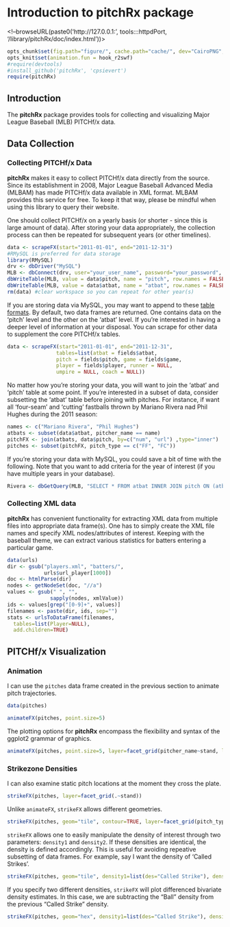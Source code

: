 Introduction to pitchRx package
=======================================

<!--browseURL(paste0('http://127.0.0.1:', tools:::httpdPort, '/library/pitchRx/doc/index.html'))>

```r
opts_chunk$set(fig.path="figure/", cache.path="cache/", dev="CairoPNG", fig.align="center", warning=FALSE, message=FALSE, fig.height=7, fig.width=5)
opts_knit$set(animation.fun = hook_r2swf)
#require(devtools)
#install_github('pitchRx', 'cpsievert')
require(pitchRx)
```


Introduction
------------

The  **pitchRx** package provides tools for collecting and visualizing Major League Baseball (MLB) PITCHf/x data.


Data Collection
----------------------------

### Collecting PITCHf/x Data

**pitchRx** makes it easy to collect PITCHf/x data directly from the source. Since its establishment in 2008, Major League Baseball Advanced Media (MLBAM) has made PITCHf/x data available in XML format.  MLBAM provides this service for free. To keep it that way, please be mindful when using this library to query their website.

One should collect PITCHf/x on a yearly basis (or shorter - since this is large amount of data). After storing your data appropriately, the collection process can then be repeated for subsequent years (or other timelines).

```r
data <- scrapeFX(start="2011-01-01", end="2011-12-31")
#RMySQL is preferred for data storage
library(RMySQL)
drv <- dbDriver("MySQL")
MLB <- dbConnect(drv, user="your_user_name", password="your_password", port=your_port, dbname="your_database_name", host="your_host")
dbWriteTable(MLB, value = data$pitch, name = "pitch", row.names = FALSE, append = TRUE)
dbWriteTable(MLB, value = data$atbat, name = "atbat", row.names = FALSE, append = TRUE)
rm(data) #clear workspace so you can repeat for other year(s)
```

If you are storing data via MySQL, you may want to append to these <a href="https://github.com/cpsievert/pitchFX/blob/master/tables.sql">table formats</a>. By default, two data frames are returned. One contains data on the 'pitch' level and the other on the 'atbat' level. If you're interested in having a deeper level of information at your disposal. You can scrape for other data to supplement the core PITCHf/x tables.

```r
data <- scrapeFX(start="2011-01-01", end="2011-12-31",
                tables=list(atbat = fields$atbat, 
                pitch = fields$pitch, game = fields$game, 
                player = fields$player, runner = NULL, 
                umpire = NULL, coach = NULL))
```

No matter how you're storing your data, you will want to join the 'atbat' and 'pitch' table at some point. If you're interested in a subset of data, consider subsetting the 'atbat' table before joining with pitches. For instance, if want all 'four-seam' and 'cutting' fastballs thrown by Mariano Rivera nad Phil Hughes during the 2011 season:

```r
names <- c("Mariano Rivera", "Phil Hughes")
atbats <- subset(data$atbat, pitcher_name == name)
pitchFX <- join(atbats, data$pitch, by=c("num", "url") ,type="inner")
pitches <- subset(pitchFX, pitch_type == c("FF", "FC"))
```

If you're storing your data with MySQL, you could save a bit of time with the following. Note that you want to add criteria for the year of interest (if you have multiple years in your database).

```r
Rivera <- dbGetQuery(MLB, "SELECT * FROM atbat INNER JOIN pitch ON (atbat.num = pitch.num AND atbat.url = pitch.url) WHERE atbat.pitcher_name = 'Mariano Rivera' or atbat.pitcher_name = 'Phil Hughes'")
```

### Collecting XML data

**pitchRx** has convenient functionality for extracting XML data from multiple files into appropriate data frame(s). One has to simply create the XML file names and specify XML nodes/attributes of interest. Keeping with the baseball theme, we can extract various statistics for batters entering a particular game.

```r
data(urls)
dir <- gsub("players.xml", "batters/", 
            urls$url_player[1000])
doc <- htmlParse(dir)
nodes <- getNodeSet(doc, "//a")
values <- gsub(" ", "", 
              sapply(nodes, xmlValue))
ids <- values[grep("[0-9]+", values)]
filenames <- paste(dir, ids, sep="")
stats <- urlsToDataFrame(filenames, 
  tables=list(Player=NULL), 
  add.children=TRUE)
```


PITCHf/x Visualization
--------------------

### Animation

I can use the `pitches` data frame created in the previous section to animate pitch trajectories.

```r
data(pitches)
```

```r
animateFX(pitches, point.size=5)
```

The plotting options for **pitchRx** encompass the flexibility and syntax of the ggplot2 grammar of graphics.

```r
animateFX(pitches, point.size=5, layer=facet_grid(pitcher_name~stand, labeller = label_both))
```

### Strikezone Densities

I can also examine static pitch locations at the moment they cross the plate.

```r
strikeFX(pitches, layer=facet_grid(.~stand))
```

Unlike `animateFX`, `strikeFX` allows different geometries.

```r
strikeFX(pitches, geom="tile", contour=TRUE, layer=facet_grid(pitch_types~stand))
```

`strikeFX` allows one to easily manipulate the density of interest through two parameters: `density1` and `density2`. If these densities are identical, the density is defined accordingly. This is useful for avoiding repeative subsetting of data frames. For example, say I want the density of 'Called Strikes'.

```r
strikeFX(pitches, geom="tile", density1=list(des="Called Strike"), density2=list(des="Called Strike"), layer=facet_grid(pitch_types~stand))
```

If you specify two different densities, `strikeFX` will plot differenced bivariate density estimates. In this case, we are subtracting the "Ball" density from the previous "Called Strike" density.

```r
strikeFX(pitches, geom="hex", density1=list(des="Called Strike"), density2=list(des="Ball"), layer=facet_grid(pitch_types~stand))
```

